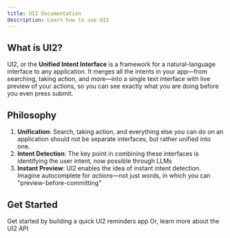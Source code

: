 ```yaml
---
title: UI2 Documentation
description: Learn how to use UI2
---
```



## What is UI2?

UI2, or the **Unified Intent Interface** is a framework for a natural-language interface to any application. It merges all the intents in your app—from searching, taking action, and more—into a single text interface with live preview of your actions, so you can see exactly what you are doing before you even press submit.

## Philosophy

1. **Unification**: Search, taking action, and everything else you can do on an application should not be separate interfaces, but rather unified into one.
2. **Intent Detection**: The key point in combining these interfaces is identifying the user intent, now possible through LLMs
3. **Instant Preview**: UI2 enables the idea of instant intent detection. Imagine autocomplete for _actions_—not just words, in which you can "preview-before-committing"

## Get Started

<Cards>
	<Card title="Quick Start" href="/docs/quick-start/making-ui2-app">
		Get started by building a quick UI2 reminders app
	</Card>
	<Card title="API Reference" href="/docs/api-reference">
		Or, learn more about the UI2 API
	</Card>
</Cards>
